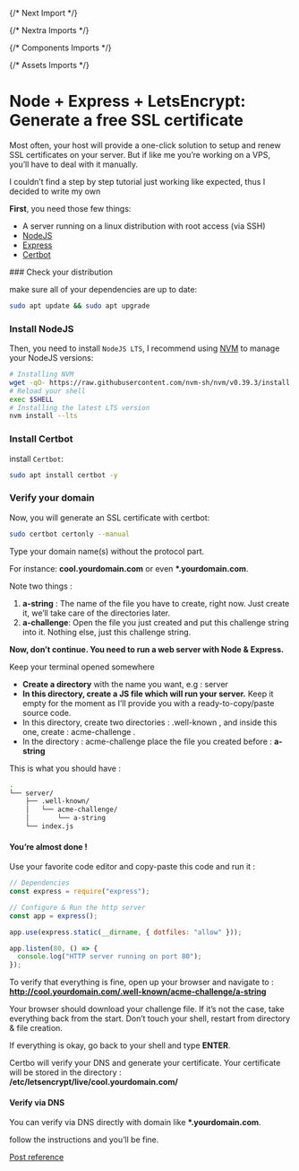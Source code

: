 {/* Next Import */}

{/* Nextra Imports */}

{/* Components Imports */}

{/* Assets Imports */}

# Node + Express + LetsEncrypt: Generate a free SSL certificate

<Callout emoji="⚠️">
  Most often, your host will provide a one-click solution to setup and renew SSL
  certificates on your server. But if like me you’re working on a VPS, you’ll
  have to deal with it manually.
</Callout>

I couldn’t find a step by step tutorial just working like expected, thus I decided to write my own

**First**, you need those few things:

- A server running on a linux distribution with root access (via SSH)
- [NodeJS](https://nodejs.org)
- [Express](https://www.npmjs.com/package/express)
- [Certbot](https://certbot.eff.org/)

<Steps>
### Check your distribution

make sure all of your dependencies are up to date:

```bash
sudo apt update && sudo apt upgrade
```

### Install NodeJS

Then, you need to install `NodeJS LTS`, I recommend using [NVM](https://github.com/nvm-sh/nvm) to manage your NodeJS versions:

```bash
# Installing NVM
wget -qO- https://raw.githubusercontent.com/nvm-sh/nvm/v0.39.3/install.sh | bash
# Reload your shell
exec $SHELL
# Installing the latest LTS version
nvm install --lts
```

### Install Certbot

install `Certbot`:

```bash
sudo apt install certbot -y
```

### Verify your domain

Now, you will generate an SSL certificate with certbot:

```bash
sudo certbot certonly --manual
```

<PostImage src={GENERATE_SSL_STEP_01} alt="generate ssl step 01" />

Type your domain name(s) without the protocol part.

For instance: **cool.yourdomain.com** or even **\*.yourdomain.com**.

<PostImage
  src={GENERATE_SSL_STEP_02_VERIFY_DOMAIN}
  alt="generate ssl step 02 verify domain"
  containerHeight="16rem"
/>

Note two things :

1. **a-string** : The name of the file you have to create, right now. Just create it, we’ll take care of the directories later.
2. **a-challenge**: Open the file you just created and put this challenge string into it. Nothing else, just this challenge string.

**Now, don’t continue. You need to run a web server with Node & Express.**

<Callout type="info" emoji="ℹ️">
  Keep your terminal opened somewhere
</Callout>

- **Create a directory** with the name you want, e.g : server
- **In this directory, create a JS file which will run your server.** Keep it empty for the moment as I’ll provide you with a ready-to-copy/paste source code.
- In this directory, create two directories : .well-known , and inside this one, create : acme-challenge .
- In the directory : acme-challenge place the file you created before : **a-string**

This is what you should have :

```bash
.
└── server/
    ├── .well-known/
    │   └── acme-challenge/
    │       └── a-string
    └── index.js
```

#### You’re almost done !

Use your favorite code editor and copy-paste this code and run it :

```javascript
// Dependencies
const express = require("express");

// Configure & Run the http server
const app = express();

app.use(express.static(__dirname, { dotfiles: "allow" }));

app.listen(80, () => {
  console.log("HTTP server running on port 80");
});
```

To verify that everything is fine, open up your browser and navigate to : **http://cool.yourdomain.com/.well-known/acme-challenge/a-string**

Your browser should download your challenge file. If it’s not the case, take everything back from the start. Don’t touch your shell, restart from directory & file creation.

If everything is okay, go back to your shell and type **ENTER**.

Certbo will verify your DNS and generate your certificate. Your certificate will be stored in the directory : **/etc/letsencrypt/live/cool.yourdomain.com/**

#### Verify via DNS

You can verify via DNS directly with domain like **\*.yourdomain.com**.

<PostImage
  src={GENERATE_SSL_STEP_02_VERIFY_DNS}
  alt="generate ssl step 02 verify dns"
  containerHeight="26rem"
/>

follow the instructions and you’ll be fine.

</Steps>

[Post reference](https://itnext.io/node-express-letsencrypt-generate-a-free-ssl-certificate-and-run-an-https-server-in-5-minutes-a730fbe528ca)
